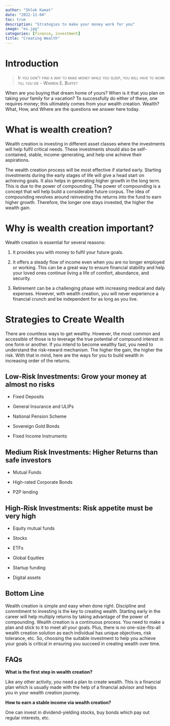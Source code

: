 ```yaml
---
author: "Shlok Kamat"
date: "2022-11-04"
toc: true
description: "Strategies to make your money work for you"
image: "es.jpg"
categories: [finance, investment]
title: "Creating Wealth"
---
```


# Introduction

> [If you don't find a way to make money while you sleep, you will have to work till you die - Warren E. Buffet]{.smallcaps}

When are you buying that dream home of yours? When is it that you plan on taking your family for a vacation? To successfully do either of these, one requires money; this ultimately comes from your wealth creation. Wealth? What, How, and Where are the questions we answer here today.

# What is wealth creation?

Wealth creation is investing in different asset classes where the investments will help fulfil critical needs. These investments should also be self-contained, stable, income-generating, and help one achieve their aspirations.

The wealth creation process will be most effective if started early. Starting investments during the early stages of life will give a head start on achieving goals. It also helps in generating higher growth in the long term. This is due to the power of compounding. The power of compounding is a concept that will help build a considerable future corpus. The idea of compounding revolves around reinvesting the returns into the fund to earn higher growth. Therefore, the longer one stays invested, the higher the wealth gain.

# Why is wealth creation important?

Wealth creation is essential for several reasons:

1.  It provides you with money to fulfil your future goals.

2.  It offers a steady flow of income even when you are no longer employed or working. This can be a great way to ensure financial stability and help your loved ones continue living a life of comfort, abundance, and security.

3.  Retirement can be a challenging phase with increasing medical and daily expenses. However, with wealth creation, you will never experience a financial crunch and be independent for as long as you live.

# Strategies to Create Wealth

There are countless ways to get wealthy. However, the most common and accessible of those is to leverage the true potential of compound interest in one form or another. If you intend to become wealthy fast, you need to understand the risk-reward mechanism. The higher the gain, the higher the risk. With that in mind, here are the ways for you to build wealth in increasing order of the returns.

## Low-Risk Investments: Grow your money at almost no risks

-   Fixed Deposits

-   General Insurance and ULIPs

-   National Pension Scheme

-   Sovereign Gold Bonds

-   Fixed Income Instruments

## Medium Risk Investments: Higher Returns than safe investors

-   Mutual Funds

-   High-rated Corporate Bonds

-   P2P lending

## High-Risk Investments: Risk appetite must be very high

-   Equity mutual funds

-   Stocks

-   ETFs

-   Global Equities

-   Startup funding

-   Digital assets

## Bottom Line

Wealth creation is simple and easy when done right. Discipline and commitment to investing is the key to creating wealth. Starting early in the career will help multiply returns by taking advantage of the power of compounding. Wealth creation is a continuous process. You need to make a plan and stick to it to meet all your goals. Plus, there is no one-size-fits-all wealth creation solution as each individual has unique objectives, risk tolerance, etc. So, choosing the suitable investment to help you achieve your goals is critical in ensuring you succeed in creating wealth over time.

## FAQs

**What is the first step in wealth creation?**

Like any other activity, you need a plan to create wealth. This is a financial plan which is usually made with the help of a financial advisor and helps you in your wealth creation journey.

**How to earn a stable income via wealth creation?**

One can invest in dividend-yielding stocks, buy bonds which pay out regular interests, etc.

## 

\
